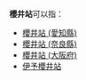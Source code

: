 '''櫻井站'''可以指：

* [[櫻井站_(愛知縣)|櫻井站 (愛知縣)]]
* [[櫻井站_(奈良縣)|櫻井站 (奈良縣)]]
* [[櫻井站_(大阪府)|櫻井站 (大阪府)]]
* [[伊予櫻井站|伊予櫻井站]]

{{disambig|Cat=三字車站名消歧義}}